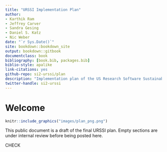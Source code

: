 ```yaml
---
title: "URSSI Implementation Plan"
author:
- Karthik Ram
- Jeffrey Carver
- Sandra Gesing
- Daniel S. Katz
- Nic Weber
date: "`r Sys.Date()`"
site: bookdown::bookdown_site
output: bookdown::gitbook
documentclass: book
bibliography: [book.bib, packages.bib]
biblio-style: apalike
link-citations: yes
github-repo: si2-urssi/plan
description: "Implementation plan of the US Research Software Sustainability Institute, a NSF funded conceptualization to plan a national research software institute."
twitter-handle: si2-urssi
---
```


# Welcome  {-}

```r
knitr::include_graphics("images/plan_png.png")
```

This public document is a draft of the final URSSI plan. Empty sections are under internal review before being posted here.


CHECK
